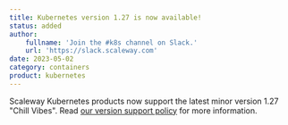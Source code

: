 ```yaml
---
title: Kubernetes version 1.27 is now available!
status: added
author:
    fullname: 'Join the #k8s channel on Slack.'
    url: 'https://slack.scaleway.com'
date: 2023-05-02
category: containers
product: kubernetes
---
```


Scaleway Kubernetes products now support the latest minor version 1.27 "Chill Vibes". Read [our version support policy](/containers/kubernetes/reference-content/version-support-policy) for more information.

